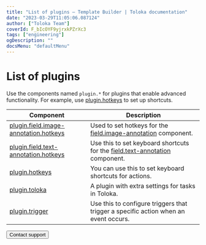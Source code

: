 ```yaml
---
title: "List of plugins — Template Builder | Toloka documentation"
date: "2023-03-29T11:05:06.087124"
author: ["Toloka Team"]
coverId: F_bIcOYF9yjrxkPZrXc3
tags: ["engineering"]
ogDescription: ""
docsMenu: "defaultMenu"
---
```


# List of plugins

Use the components named `plugin.*` for plugins that enable advanced functionality. For example, use [plugin.hotkeys](/docs/template-builder/reference/plugin.hotkeys) to set up shortcuts.

| Component                                                                         | Description                                                                                             |
| --------------------------------------------------------------------------------- | ------------------------------------------------------------------------------------------------------- |
| [plugin.field.image-annotation.hotkeys](/docs/template-builder/reference/plugin.field.image-annotation.hotkeys) | Used to set hotkeys for the [field.image-annotation](/docs/template-builder/reference/field.image-annotation) component.              |
| [plugin.field.text-annotation.hotkeys](/docs/template-builder/reference/plugin.field.text-annotation.hotkeys)   | Use this to set keyboard shortcuts for the [field.text-annotation](/docs/template-builder/reference/field.text-annotation) component. |
| [plugin.hotkeys](/docs/template-builder/reference/plugin.hotkeys)                                               | You can use this to set keyboard shortcuts for actions.                                                 |
| [plugin.toloka](/docs/template-builder/reference/plugin.toloka)                                                 | A plugin with extra settings for tasks in Toloka.                                                       |
| [plugin.trigger](/docs/template-builder/reference/plugin.trigger)                                               | Use this to configure triggers that trigger a specific action when an event occurs.                     |

<Button themeColor="light" view="default" size="l" type="link" url="/docs/guide/troubleshooting/support?form-source=template-builder-reference-plugins">Contact support</Button>